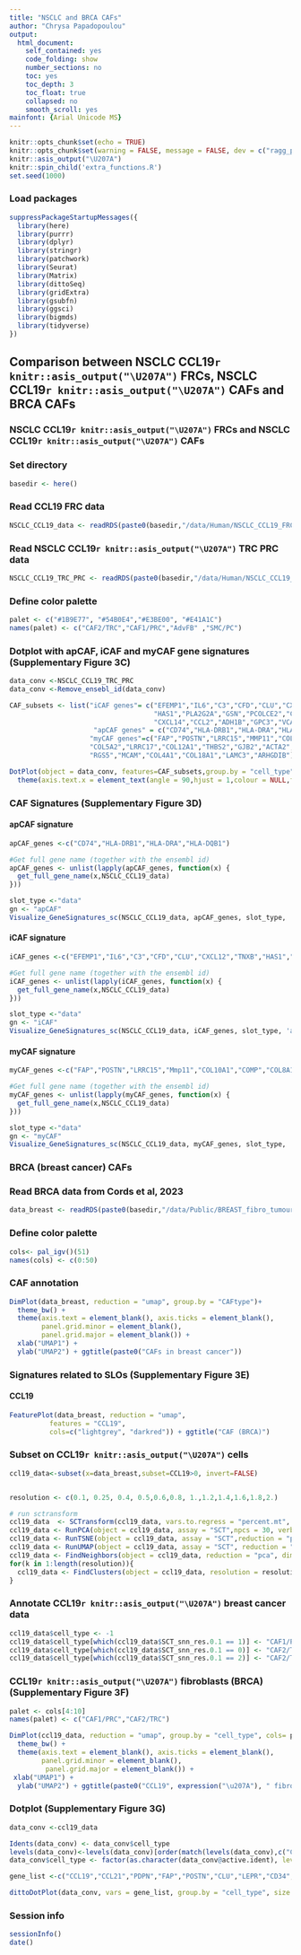 ```yaml
---
title: "NSCLC and BRCA CAFs"
author: "Chrysa Papadopoulou"
output:
  html_document:
    self_contained: yes
    code_folding: show
    number_sections: no
    toc: yes
    toc_depth: 3
    toc_float: true
    collapsed: no
    smooth_scroll: yes
mainfont: {Arial Unicode MS}
---
```


```r
knitr::opts_chunk$set(echo = TRUE)
knitr::opts_chunk$set(warning = FALSE, message = FALSE, dev = c("ragg_png", "cairo_pdf"))
knitr::asis_output("\U207A")
knitr::spin_child('extra_functions.R')
set.seed(1000)
```

### Load packages
```r
suppressPackageStartupMessages({
  library(here)
  library(purrr)
  library(dplyr)
  library(stringr)
  library(patchwork)
  library(Seurat)
  library(Matrix)
  library(dittoSeq)
  library(gridExtra)
  library(gsubfn)
  library(ggsci)
  library(bigmds)
  library(tidyverse)
})
```

## **Comparison between NSCLC CCL19`r knitr::asis_output("\U207A")` FRCs, NSCLC CCL19`r knitr::asis_output("\U207A")` CAFs and BRCA CAFs**

### NSCLC CCL19`r knitr::asis_output("\U207A")` FRCs and NSCLC CCL19`r knitr::asis_output("\U207A")` CAFs

### Set directory
```r
basedir <- here()
```

### Read CCL19 FRC data
```r
NSCLC_CCL19_data <- readRDS(paste0(basedir,"/data/Human/NSCLC_CCL19_FRCs_CAFs.rds"))
```

### Read NSCLC CCL19`r knitr::asis_output("\U207A")` TRC PRC data
```r
NSCLC_CCL19_TRC_PRC <- readRDS(paste0(basedir,"/data/Human/NSCLC_CCL19_TRC_PRC_CAFs.rds"))
```

### Define color palette
```r
palet <- c("#1B9E77", "#54B0E4","#E3BE00", "#E41A1C")
names(palet) <- c("CAF2/TRC","CAF1/PRC","AdvFB" ,"SMC/PC")
```

### Dotplot with apCAF, iCAF and myCAF gene signatures (Supplementary Figure 3C)
```r
data_conv <-NSCLC_CCL19_TRC_PRC
data_conv <-Remove_ensebl_id(data_conv)

CAF_subsets <- list("iCAF genes"= c("EFEMP1","IL6","C3","CFD","CLU","CXCL12","TNXB",
                                    "HAS1","PLA2G2A","GSN","PCOLCE2","CD34","LEPR",
                                    "CXCL14","CCL2","ADH1B","GPC3","VCAM1","TNC","ALDH1A2"),
                     "apCAF genes" = c("CD74","HLA-DRB1","HLA-DRA","HLA-DQB1"),
                    "myCAF genes"=c("FAP","POSTN","LRRC15","MMP11","COL10A1","COMP","COL8A1","GREM1","SULF1","COL13A1",
                    "COL5A2","LRRC17","COL12A1","THBS2","GJB2","ACTA2","MYH11","ACTG2","DES","COL4A6","BCAM",
                    "RGS5","MCAM","COL4A1","COL18A1","LAMC3","ARHGDIB"))

DotPlot(object = data_conv, features=CAF_subsets,group.by = "cell_type" ,scale=FALSE,dot.scale = 4) +  theme(strip.placement = "outside") + 
  theme(axis.text.x = element_text(angle = 90,hjust = 1,colour = NULL,face="bold"),axis.title.x.top=element_text(hjust = 1,face="bold")) +xlab(" ")+ylab(" ")
```

### CAF Signatures (Supplementary Figure 3D) {.tabset}
#### apCAF signature
```r
apCAF_genes <-c("CD74","HLA-DRB1","HLA-DRA","HLA-DQB1")

#Get full gene name (together with the ensembl id)
apCAF_genes <- unlist(lapply(apCAF_genes, function(x) {
  get_full_gene_name(x,NSCLC_CCL19_data)
})) 

slot_type <-"data"
gn <- "apCAF"
Visualize_GeneSignatures_sc(NSCLC_CCL19_data, apCAF_genes, slot_type, 'average.mean',gn) + ggtitle("apCAF signature")
```

#### iCAF signature 
```r
iCAF_genes <-c("EFEMP1","IL6","C3","CFD","CLU","CXCL12","TNXB","HAS1","PLA2G2A","GSN","PCOLCE2","CD34","LEPR","CXCL14","CCL2","ADH1B","GPC3","VCAM1","TNC","ALDH1A2")

#Get full gene name (together with the ensembl id)
iCAF_genes <- unlist(lapply(iCAF_genes, function(x) {
  get_full_gene_name(x,NSCLC_CCL19_data)
})) 

slot_type <-"data"
gn <- "iCAF"
Visualize_GeneSignatures_sc(NSCLC_CCL19_data, iCAF_genes, slot_type, 'average.mean',gn) + ggtitle("iCAF signature")
```


#### myCAF signature
```r
myCAF_genes <-c("FAP","POSTN","LRRC15","Mmp11","COL10A1","COMP","COL8A1","GREM1","SULF1","COL13A1","COL5A2","LRRC17","COL12A1","Thbs2","GJB2","ACTA2","MYH11","ACTG2","DES","COL4A6","BCAM","RGS5","MCAM","COL4A1","COL18A1","LAMC3","ARHGDIB")

#Get full gene name (together with the ensembl id)
myCAF_genes <- unlist(lapply(myCAF_genes, function(x) {
  get_full_gene_name(x,NSCLC_CCL19_data)
})) 

slot_type <-"data"
gn <- "myCAF"
Visualize_GeneSignatures_sc(NSCLC_CCL19_data, myCAF_genes, slot_type, 'average.mean',gn) + ggtitle("myCAF signature")
```


### BRCA (breast cancer) CAFs

### Read BRCA data from Cords et al, 2023
```r
data_breast <- readRDS(paste0(basedir,"/data/Public/BREAST_fibro_tumour.rds"))
```

### Define color palette
```r
cols<- pal_igv()(51)
names(cols) <- c(0:50)
```

### CAF annotation
```r
DimPlot(data_breast, reduction = "umap", group.by = "CAFtype")+
  theme_bw() +
  theme(axis.text = element_blank(), axis.ticks = element_blank(),
        panel.grid.minor = element_blank(),
        panel.grid.major = element_blank()) +
  xlab("UMAP1") +
  ylab("UMAP2") + ggtitle(paste0("CAFs in breast cancer"))
```

### Signatures related to SLOs (Supplementary Figure 3E)  {.tabset}
#### CCL19
```r
FeaturePlot(data_breast, reduction = "umap", 
          features = "CCL19",
          cols=c("lightgrey", "darkred")) + ggtitle("CAF (BRCA)")
```

### Subset on CCL19`r knitr::asis_output("\U207A")` cells
```r
ccl19_data<-subset(x=data_breast,subset=CCL19>0, invert=FALSE)


resolution <- c(0.1, 0.25, 0.4, 0.5,0.6,0.8, 1.,1.2,1.4,1.6,1.8,2.)

# run sctransform
ccl19_data  <- SCTransform(ccl19_data, vars.to.regress = "percent.mt", verbose = FALSE)
ccl19_data <- RunPCA(object = ccl19_data, assay = "SCT",npcs = 30, verbose = FALSE,seed.use = 8734)
ccl19_data <- RunTSNE(object = ccl19_data, assay = "SCT",reduction = "pca", dims = 1:20, seed.use = 8734)
ccl19_data <- RunUMAP(object = ccl19_data, assay = "SCT", reduction = "pca", dims = 1:20, seed.use = 8734)
ccl19_data <- FindNeighbors(object = ccl19_data, reduction = "pca", dims = 1:20, seed.use = 8734)
for(k in 1:length(resolution)){
  ccl19_data <- FindClusters(object = ccl19_data, resolution = resolution[k], random.seed = 8734)
}
```

### Annotate CCL19`r knitr::asis_output("\U207A")` breast cancer data
```r
ccl19_data$cell_type <- -1
ccl19_data$cell_type[which(ccl19_data$SCT_snn_res.0.1 == 1)] <- "CAF1/PRC"
ccl19_data$cell_type[which(ccl19_data$SCT_snn_res.0.1 == 0)] <- "CAF2/TRC"
ccl19_data$cell_type[which(ccl19_data$SCT_snn_res.0.1 == 2)] <- "CAF2/TRC"
```

### CCL19`r knitr::asis_output("\U207A")` fibroblasts (BRCA) (Supplementary Figure 3F)
```r
palet <- cols[4:10]
names(palet) <- c("CAF1/PRC","CAF2/TRC")

DimPlot(ccl19_data, reduction = "umap", group.by = "cell_type", cols= palet)+
  theme_bw() +
  theme(axis.text = element_blank(), axis.ticks = element_blank(), 
        panel.grid.minor = element_blank(),
         panel.grid.major = element_blank()) +
 xlab("UMAP1") +
  ylab("UMAP2") + ggtitle(paste0("CCL19", expression("\u207A"), " fibroblasts (BRCA)"))
```

### Dotplot (Supplementary Figure 3G)
```r
data_conv <-ccl19_data

Idents(data_conv) <- data_conv$cell_type
levels(data_conv)<-levels(data_conv)[order(match(levels(data_conv),c("CAF1/PRC","CAF2/TRC")))]
data_conv$cell_type <- factor(as.character(data_conv@active.ident), levels = rev(c("CAF1/PRC","CAF2/TRC")))

gene_list <-c("CCL19","CCL21","PDPN","FAP","POSTN","CLU","LEPR","CD34","SULF1","DPT","ICAM1","VCAM1","ACTA2","MYH11","MCAM","NOTCH3","RGS5","DES")

dittoDotPlot(data_conv, vars = gene_list, group.by = "cell_type", size = 8,legend.size.title = "Expression (%)",scale = FALSE, max = 3.5) + ylab(" ")
```


### Session info
```r
sessionInfo()
date()
```